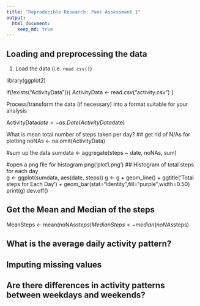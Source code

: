 ---
title: "Reproducible Research: Peer Assessment 1"
output: 
  html_document:
    keep_md: true
---


## Loading and preprocessing the data


1. Load the data (i.e. `read.csv()`)
 
library(ggplot2)
 
if(!exists("ActivityData")){ 
       ActivityData <- read.csv("activity.csv")
     } 


Process/transform the data (if necessary) into a format suitable for your analysis
   
   ActivityData$date<-as.Date(ActivityData$date)

 What is mean total number of steps taken per day?
## get rid of N/As for plotting
   noNAs <- na.omit(ActivityData)

#sum up the data
   sumdata <- aggregate(steps ~ date, noNAs, sum)

#open a png file for histogram
   png('plot1.png') 
## Histogram of total steps for each day   
   g <- ggplot(sumdata, aes(date, steps)) 
   g <- g + geom_line() + ggtitle('Total steps for Each Day')   +
        geom_bar(stat="identity",fill="purple",width=0.50)
   print(g)
   dev.off()
   
## Get the Mean and Median of the steps   
   MeanSteps <- mean(noNAs$steps)
   MedianSteps <- median(noNAs$steps)


## What is the average daily activity pattern?



## Imputing missing values



## Are there differences in activity patterns between weekdays and weekends?
